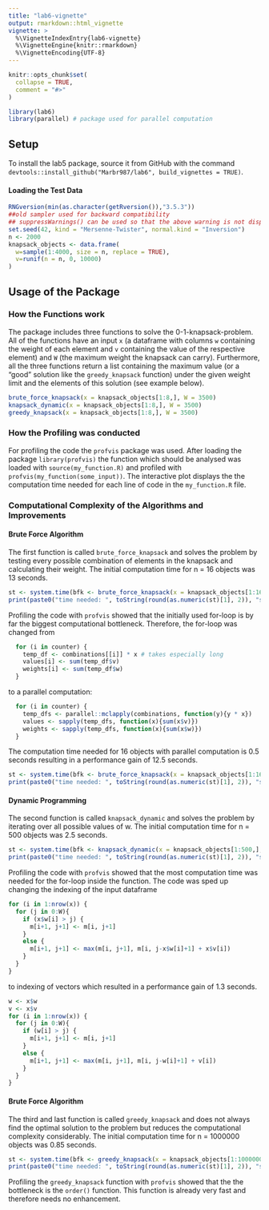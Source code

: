 ```yaml
---
title: "lab6-vignette"
output: rmarkdown::html_vignette
vignette: >
  %\VignetteIndexEntry{lab6-vignette}
  %\VignetteEngine{knitr::rmarkdown}
  %\VignetteEncoding{UTF-8}
---
```


```r
knitr::opts_chunk$set(
  collapse = TRUE,
  comment = "#>"
)
```

```r
library(lab6)
library(parallel) # package used for parallel computation
```

## Setup
To install the lab5 package, source it from GitHub with the command `devtools::install_github("Marbr987/lab6", build_vignettes = TRUE)`.

#### Loading the Test Data

```r
RNGversion(min(as.character(getRversion()),"3.5.3"))
##old sampler used for backward compatibility
## suppressWarnings() can be used so that the above warning is not displayed
set.seed(42, kind = "Mersenne-Twister", normal.kind = "Inversion")
n <- 2000
knapsack_objects <- data.frame(
  w=sample(1:4000, size = n, replace = TRUE),
  v=runif(n = n, 0, 10000)
)
```

## Usage of the Package

### How the Functions work

The package includes three functions to solve the 0-1-knapsack-problem. All of the functions have an input `x` (a dataframe with columns `w` containing the weight of each element and `v` containing the value of the respective element) and `W` (the maximum weight the knapsack can carry).
Furthermore, all the three functions return a list containing the maximum value (or a "good" solution like the `greedy_knapsack` function) under the given weight limit and the elements of this solution (see example below).

```r
brute_force_knapsack(x = knapsack_objects[1:8,], W = 3500)
knapsack_dynamic(x = knapsack_objects[1:8,], W = 3500)
greedy_knapsack(x = knapsack_objects[1:8,], W = 3500)
```

### How the Profiling was conducted

For profiling the code the `profvis` package was used. After loading the package `library(profvis)` the function which should be analysed was loaded with `source(my_function.R)` and profiled with `profvis(my_function(some_input))`. The interactive plot displays the the computation time needed for each line of code in the `my_function.R` file.

### Computational Complexity of the Algorithms and Improvements
#### Brute Force Algorithm
The first function is called `brute_force_knapsack` and solves the problem by testing every possible combination of elements in the knapsack and calculating their weight. The initial computation time for n = 16 objects was 13 seconds.

```r
st <- system.time(bfk <- brute_force_knapsack(x = knapsack_objects[1:16,], W = 2000))
print(paste0("time needed: ", toString(round(as.numeric(st)[1], 2)), "s"))
```

Profiling the code with `profvis` showed that the initially used for-loop is by far the biggest computational bottleneck. Therefore, the for-loop was changed from

```r
  for (i in counter) {
    temp_df <- combinations[[i]] * x # takes especially long
    values[i] <- sum(temp_df$v)
    weights[i] <- sum(temp_df$w)
  }
```

to a parallel computation:

```r
  for (i in counter) {
    temp_dfs <- parallel::mclapply(combinations, function(y){y * x})
    values <- sapply(temp_dfs, function(x){sum(x$v)})
    weights <- sapply(temp_dfs, function(x){sum(x$w)})
  }
```

The computation time needed for 16 objects with parallel computation is 0.5 seconds resulting in a performance gain of 12.5 seconds.
```r
st <- system.time(bfk <- brute_force_knapsack(x = knapsack_objects[1:16,], W = 2000, parallel=TRUE))
print(paste0("time needed: ", toString(round(as.numeric(st)[1], 2)), "s"))
```

#### Dynamic Programming
The second function is called `knapsack_dynamic` and solves the problem by iterating over all possible values of w. The initial computation time for n = 500 objects was 2.5 seconds.

```r
st <- system.time(bfk <- knapsack_dynamic(x = knapsack_objects[1:500,], W = 2000))
print(paste0("time needed: ", toString(round(as.numeric(st)[1], 2)), "s"))
```

Profiling the code with `profvis` showed that the most computation time was needed for the for-loop inside the function. The code was sped up changing the indexing of the input dataframe

```r
for (i in 1:nrow(x)) {			
  for (j in 0:W){			
    if (x$w[i] > j) {			
      m[i+1, j+1] <- m[i, j+1]			
    }			
    else {			
      m[i+1, j+1] <- max(m[i, j+1], m[i, j-x$w[i]+1] + x$v[i])			
    }			
  }
}
```

to indexing of vectors which resulted in a performance gain of 1.3 seconds.

```r
w <- x$w
v <- x$v
for (i in 1:nrow(x)) {
  for (j in 0:W){
    if (w[i] > j) {
      m[i+1, j+1] <- m[i, j+1]
    }
    else {
      m[i+1, j+1] <- max(m[i, j+1], m[i, j-w[i]+1] + v[i])
    }
  }
}
```

#### Brute Force Algorithm
The third and last function is called `greedy_knapsack` and does not always find the optimal solution to the problem but reduces the computational complexity considerably. The initial computation time for n = 1000000 objects was 0.85 seconds.

```r
st <- system.time(bfk <- greedy_knapsack(x = knapsack_objects[1:1000000,], W = 2000))
print(paste0("time needed: ", toString(round(as.numeric(st)[1], 2)), "s"))
```

Profiling the `greedy_knapsack` function with `profvis` showed that the the bottleneck is the `order()` function. This function is already very fast and therefore needs no enhancement.